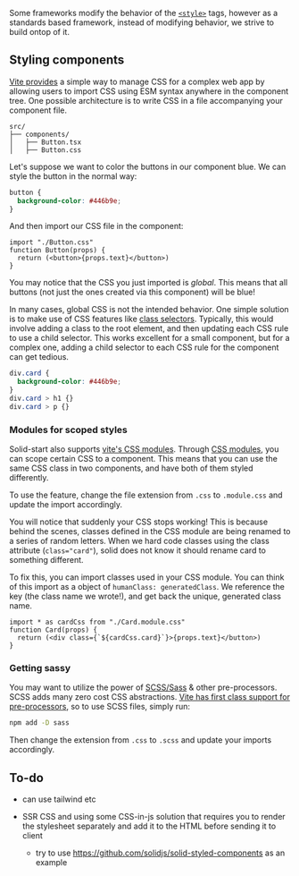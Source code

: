 <Title>CSS and Syling</Title>

Some frameworks modify the behavior of the [`<style>`](https://developer.mozilla.org/en-US/docs/Web/HTML/Element/style) tags, however as a standards based framework, instead of modifying behavior, we strive to build ontop of it.

## Styling components

[Vite provides](https://vitejs.dev/guide/features.html#css) a simple way to manage CSS for a complex web app by allowing users to import CSS using ESM syntax anywhere in the component tree. One possible architecture is to write CSS in a file accompanying your component file.

```
src/
├── components/
│   ├── Button.tsx
│   ├── Button.css
```

Let's suppose we want to color the buttons in our component blue. We can style the button in the normal way:

```css
button {
  background-color: #446b9e;
}
```

And then import our CSS file in the component:

```tsx
import "./Button.css"
function Button(props) {
  return (<button>{props.text}</button>)
}

```
You may notice that the CSS you just imported is _global_. This means that all buttons (not just the ones created via this component) will be blue!

In many cases, global CSS is not the intended behavior. One simple solution is to make use of CSS features like [class selectors](https://developer.mozilla.org/en-US/docs/Web/CSS/Class_selectors). Typically, this would involve adding a class to the root element, and then updating each CSS rule to use a child selector. This works excellent for a small component, but for a complex one, adding a child selector to each CSS rule for the component can get tedious.

```css
div.card {
  background-color: #446b9e;
}
div.card > h1 {}
div.card > p {}
```

### Modules for scoped styles

Solid-start also supports [vite's CSS modules](https://vitejs.dev/guide/features.html#css-modules). Through [CSS modules](https://github.com/css-modules/css-modules), you can scope certain CSS to a component. This means that you can use the same CSS class in two components, and have both of them styled differently.

To use the feature, change the file extension from `.css` to `.module.css` and update the import accordingly.

You will notice that suddenly your CSS stops working! This is because behind the scenes, classes defined in the CSS module are being renamed to a series of random letters. When we hard code classes using the class attribute (`class="card"`), solid does not know it should rename card to something different.

To fix this, you can import classes used in your CSS module. You can think of this import as a object of `humanClass: generatedClass`. We reference the key (the class name we wrote!), and get back the unique, generated class name.

```tsx
import * as cardCss from "./Card.module.css"
function Card(props) {
  return (<div class={`${cardCss.card}`}>{props.text}</button>)
}
```

### Getting sassy

You may want to utilize the power of [SCSS/Sass](https://sass-lang.com) & other pre-processors. SCSS adds many zero cost CSS abstractions. [Vite has first class support for pre-processors](https://vitejs.dev/guide/features.html#css-pre-processors), so to use SCSS files, simply run:

```bash
npm add -D sass
```

Then change the extension from `.css` to `.scss` and update your imports accordingly.

## To-do

- can use tailwind etc

- SSR CSS and using some CSS-in-js solution that requires you to render the stylesheet separately and add it to the HTML before sending it to client
  - try to use https://github.com/solidjs/solid-styled-components as an example

